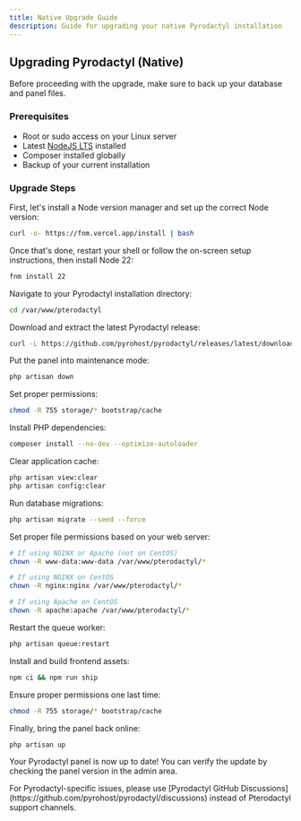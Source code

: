 ```yaml
---
title: Native Upgrade Guide
description: Guide for upgrading your native Pyrodactyl installation
---
```


## Upgrading Pyrodactyl (Native)

<Callout type="warn">
  Before proceeding with the upgrade, make sure to back up your database and panel files.
</Callout>

### Prerequisites

- Root or sudo access on your Linux server
- Latest [NodeJS LTS](https://nodejs.org/en) installed
- Composer installed globally
- Backup of your current installation

### Upgrade Steps

First, let's install a Node version manager and set up the correct Node version:

```bash
curl -o- https://fnm.vercel.app/install | bash
```

Once that's done, restart your shell or follow the on-screen setup instructions, then install Node 22:

```bash
fnm install 22
```

Navigate to your Pyrodactyl installation directory:

```bash
cd /var/www/pterodactyl
```

Download and extract the latest Pyrodactyl release:

```bash
curl -L https://github.com/pyrohost/pyrodactyl/releases/latest/download/panel.tar.gz | tar -xzv
```

Put the panel into maintenance mode:

```bash
php artisan down
```

Set proper permissions:

```bash
chmod -R 755 storage/* bootstrap/cache
```

Install PHP dependencies:

```bash
composer install --no-dev --optimize-autoloader
```

Clear application cache:

```bash
php artisan view:clear
php artisan config:clear
```

Run database migrations:

```bash
php artisan migrate --seed --force
```

Set proper file permissions based on your web server:

```bash
# If using NGINX or Apache (not on CentOS)
chown -R www-data:www-data /var/www/pterodactyl/*

# If using NGINX on CentOS
chown -R nginx:nginx /var/www/pterodactyl/*

# If using Apache on CentOS
chown -R apache:apache /var/www/pterodactyl/*
```

Restart the queue worker:

```bash
php artisan queue:restart
```

Install and build frontend assets:

```bash
npm ci && npm run ship
```

Ensure proper permissions one last time:

```bash
chmod -R 755 storage/* bootstrap/cache
```

Finally, bring the panel back online:

```bash
php artisan up
```

Your Pyrodactyl panel is now up to date! You can verify the update by checking the panel version in the admin area.

<Callout type="info">
  For Pyrodactyl-specific issues, please use [Pyrodactyl GitHub Discussions](https://github.com/pyrohost/pyrodactyl/discussions) instead of Pterodactyl support channels.
</Callout>